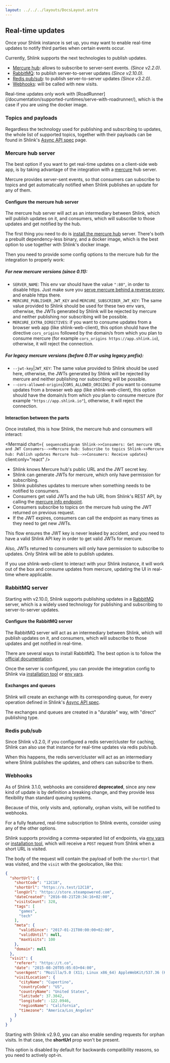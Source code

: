 ```yaml
---
layout: ../../../layouts/DocsLayout.astro
---
```




## Real-time updates

Once your Shlink instance is set up, you may want to enable real-time updates to notify third parties when certain events occur.

Currently, Shlink supports the next technologies to publish updates.

* [Mercure hub](/documentation/advanced/real-time-updates#mercure-hub-server): allows to subscribe to server-sent events. *(Since v2.2.0)*.
* [RabbitMQ](/documentation/advanced/real-time-updates#rabbitmq-server): to publish server-to-server updates *(Since v2.10.0)*.
* [Redis pub/sub](/documentation/advanced/real-time-updates#redis-pub-sub): to publish server-to-server updates *(Since v3.2.0)*.
* [Webhooks](/documentation/advanced/real-time-updates#webhooks): will be called with new visits.

<Callout type="warning">
    Real-time updates only work with [RoadRunner](/documentation/supported-runtimes/serve-with-roadrunner/), which is the case if you are using the <Link href="/documentation/install-docker-image">docker image</Link>.
</Callout>

### Topics and payloads

Regardless the technology used for publishing and subscribing to updates, the whole list of supported topics, together with their payloads can be found in Shlink's [Async API spec](https://api-spec.shlink.io/async-api) page.

### Mercure hub server

The best option if you want to get real-time updates on a client-side web app, is by taking advantage of the integration with a [mercure](https://mercure.rocks) hub server.

Mercure provides server-sent events, so that consumers can subscribe to topics and get automatically notified when Shlink publishes an update for any of them.

#### Configure the mercure hub server

The mercure hub server will act as an intermediary between Shlink, which will publish updates on it, and consumers, which will subscribe to those updates and get notified by the hub.

The first thing you need to do is [install the mercure hub](https://mercure.rocks/docs/hub/install) server. There's both a prebuilt dependency-less binary, and a docker image, which is the best option to use together with Shlink's docker image.

Then you need to provide some config options to the mercure hub for the integration to properly work:

##### For new mercure versions (since 0.11):

* `SERVER_NAME`: This env var should have the value `":80"`, in order to disable https. Just make sure you [serve mercure behind a reverse proxy](https://mercure.rocks/docs/hub/cookbooks#using-nginx-as-an-http-2-reverse-proxy-in-front-of-the-hub), and enable https there.
* `MERCURE_PUBLISHER_JWT_KEY` and `MERCURE_SUBSCRIBER_JWT_KEY`: The same value provided to Shlink should be used for these two env vars, otherwise, the JWTs generated by Shlink will be rejected by mercure and neither publishing nor subscribing will be possible.
* `MERCURE_EXTRA_DIRECTIVES`: if you want to consume updates from a browser web app (like shlink-web-client), this option should have the directive `cors_origins` followed by the domain/s from which you plan to consume mercure (for example `cors_origins https://app.shlink.io`), otherwise, it will reject the connection.

##### For legacy mercure versions (before 0.11 or using *legacy* prefix):

* `--jwt-key`|`JWT_KEY`: The same value provided to Shlink should be used here, otherwise, the JWTs generated by Shlink will be rejected by mercure and neither publishing nor subscribing will be possible.
* `--cors-allowed-origins`|`CORS_ALLOWED_ORIGINS`: if you want to consume updates from a browser web app (like shlink-web-client), this option should have the domain/s from which you plan to consume mercure (for example `"https://app.shlink.io"`), otherwise, it will reject the connection.

#### Interaction between the parts

Once installed, this is how Shlink, the mercure hub and consumers will interact:

<Mermaid chart={`
sequenceDiagram
    Shlink->>Consumers: Get mercure URL and JWT
    Consumers-->>Mercure hub: Subscribe to topics
    Shlink->>Mercure hub: Publish updates
    Mercure hub-->>Consumers: Receive updates`} client:only="react" />

* Shlink knows Mercure hub's public URL and the JWT secret key.
* Shlink can generate JWTs for mercure, which only have permission for subscribing.
* Shlink publishes updates to mercure when something needs to be notified to consumers.
* Consumers get valid JWTs and the hub URL from Shlink's REST API, by calling the [mercure info endpoint](https://api-spec.shlink.io/#/Integrations/mercureInfo).
* Consumers subscribe to topics on the mercure hub using the JWT returned on previous request.
* If the JWT expires, consumers can call the endpoint as many times as they need to get new JWTs.

This flow ensures the JWT key is never leaked by accident, and you need to have a valid Shlink API key in order to get valid JWTs for mercure.

Also, JWTs returned to consumers will only have permission to subscribe to updates. Only Shlink will be able to publish updates.

<Callout type="info">
    If you use shlink-web-client to interact with your Shlink instance, it will work out of the box and consume updates from mercure, updating the UI in real-time where applicable.
</Callout>

### RabbitMQ server

Starting with v2.10.0, Shlink supports publishing updates in a [RabbitMQ](https://www.rabbitmq.com/) server, which is a widely used technology for publishing and subscribing to server-to-server updates.

#### Configure the RabbitMQ server

The RabbitMQ server will act as an intermediary between Shlink, which will publish updates on it, and consumers, which will subscribe to those updates and get notified in real-time.

There are several ways to install RabbitMQ. The best option is to follow the [official documentation](https://www.rabbitmq.com/download.html).

Once the server is configured, you can provide the integration config to Shlink via [installation tool](/documentation/command-line-interface/installation-tool) or [env vars](/documentation/environment-variables#rabbitmq-integration).

#### Exchanges and queues

Shlink will create an exchange with its corresponding queue, for every operation defined in Shlink's [Async API spec](https://api-spec.shlink.io/async-api/).

The exchanges and queues are created in a "durable" way, with "direct" publishing type.

### Redis pub/sub

Since Shlink v3.2.0, if you configured a redis server/cluster for caching, Shlink can also use that instance for real-time updates via redis pub/sub.

When this happens, the redis server/cluster will act as an intermediary where Shlink publishes the updates, and others can subscribe to them.

### Webhooks

<Callout type="warning">
  As of Shlink 3.1.0, webhooks are considered <b>deprecated</b>, since any new kind of update is by definition a breaking change, and they provide less flexibility than standard queuing systems.

  Because of this, only visits and, optionally, orphan visits, will be notified to webhooks.

  For a fully featured, real-time subscription to Shlink events, consider using any of the other options.
</Callout>

Shlink supports providing a comma-separated list of endpoints, via [env vars](/documentation/environment-variables#webhooks-integration) or [installation tool](/documentation/command-line-interface/installation-tool), which will receive a `POST` request from Shlink when a short URL is visited.

The body of the request will contain the payload of both the `shortUrl` that was visited, and the `visit` with the geolocation, like this:

```json
{
  "shortUrl": {
    "shortCode": "12C18",
    "shortUrl": "https://s.test/12C18",
    "longUrl": "https://store.steampowered.com",
    "dateCreated": "2016-08-21T20:34:16+02:00",
    "visitsCount": 328,
    "tags": [
      "games",
      "tech"
    ],
    "meta": {
      "validSince": "2017-01-21T00:00:00+02:00",
      "validUntil": null,
      "maxVisits": 100
    },
    "domain": null
  },
  "visit": {
    "referer": "https://t.co",
    "date": "2015-08-20T05:05:03+04:00",
    "userAgent": "Mozilla/5.0 (X11; Linux x86_64) AppleWebKit/537.36 (KHTML, like Gecko) Chrome/51.0.2704.103 Safari/537.36",
    "visitLocation": {
      "cityName": "Cupertino",
      "countryCode": "US",
      "countryName": "United States",
      "latitude": 37.3042,
      "longitude": -122.0946,
      "regionName": "California",
      "timezone": "America/Los_Angeles"
    }
  }
}
```

<Callout type="info">
  Starting with Shlink v2.9.0, you can also enable sending requests for orphan visits. In that case, the <b>shortUrl</b> prop won't be present.

  This option is disabled by default for backwards compatibility reasons, so you need to actively opt-in.
</Callout>
